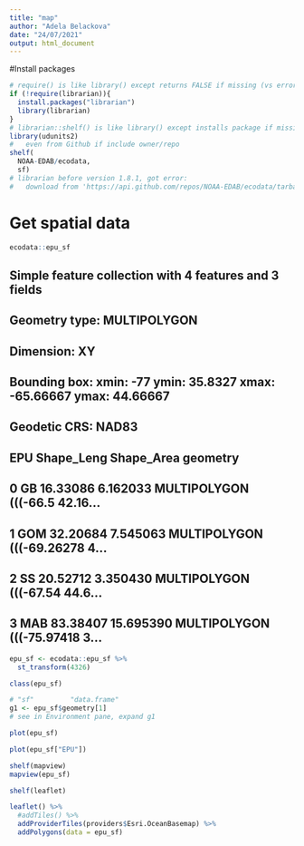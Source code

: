 ```yaml
---
title: "map"
author: "Adela Belackova"
date: "24/07/2021"
output: html_document
---
```


#Install packages
```r
# require() is like library() except returns FALSE if missing (vs error)
if (!require(librarian)){
  install.packages("librarian")
  library(librarian)
}
# librarian::shelf() is like library() except installs package if missing,
library(udunits2)
#   even from Github if include owner/repo
shelf(
  NOAA-EDAB/ecodata,
  sf)
# librarian before version 1.8.1, got error:
#   download from 'https://api.github.com/repos/NOAA-EDAB/ecodata/tarball/HEAD' failed
```
# Get spatial data
```r
ecodata::epu_sf
```
## Simple feature collection with 4 features and 3 fields
## Geometry type: MULTIPOLYGON
## Dimension:     XY
## Bounding box:  xmin: -77 ymin: 35.8327 xmax: -65.66667 ymax: 44.66667
## Geodetic CRS:  NAD83
##   EPU Shape_Leng Shape_Area                       geometry
## 0  GB   16.33086   6.162033 MULTIPOLYGON (((-66.5 42.16...
## 1 GOM   32.20684   7.545063 MULTIPOLYGON (((-69.26278 4...
## 2  SS   20.52712   3.350430 MULTIPOLYGON (((-67.54 44.6...
## 3 MAB   83.38407  15.695390 MULTIPOLYGON (((-75.97418 3...
```r
epu_sf <- ecodata::epu_sf %>% 
  st_transform(4326)
```
```r
class(epu_sf)
```
```r
# "sf"         "data.frame"
g1 <- epu_sf$geometry[1]
# see in Environment pane, expand g1
```

```r
plot(epu_sf)
```
```r
plot(epu_sf["EPU"])
```
```r
shelf(mapview)
mapview(epu_sf)
```
```r
shelf(leaflet)

leaflet() %>% 
  #addTiles() %>%
  addProviderTiles(providers$Esri.OceanBasemap) %>% 
  addPolygons(data = epu_sf)
```


